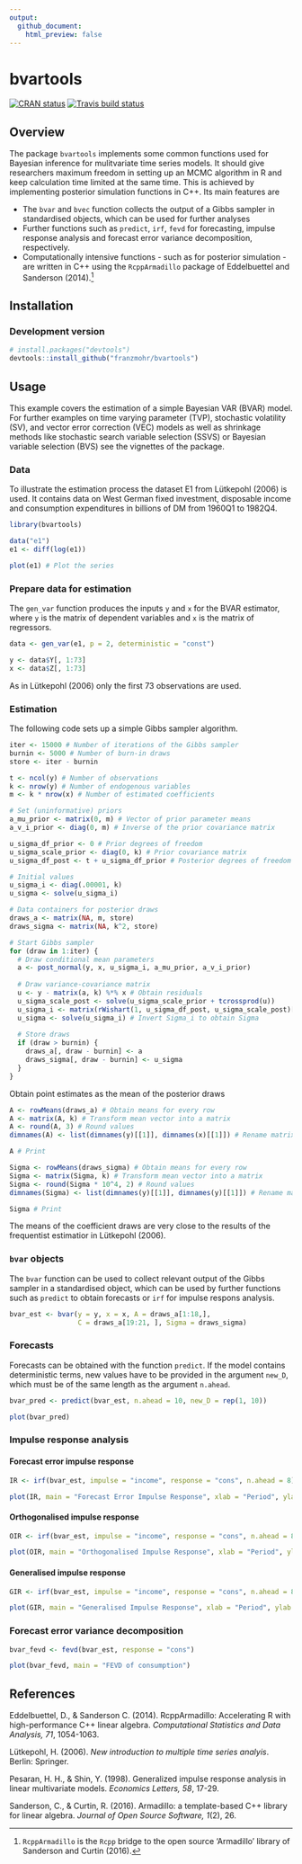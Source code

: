 ```yaml
---
output:
  github_document:
    html_preview: false
---
```


# bvartools

[![CRAN status](https://www.r-pkg.org/badges/version/bvartools)](https://cran.r-project.org/package=bvartools)
[![Travis build status](https://travis-ci.org/franzmohr/bvartools.svg?branch=master)](https://travis-ci.org/franzmohr/bvartools)

## Overview

The package `bvartools` implements some common functions used for Bayesian inference for mulitvariate time series models. It should give researchers maximum freedom in setting up an MCMC algorithm in R and keep calculation time limited at the same time. This is achieved by implementing posterior simulation functions in C++. Its main features are

- The `bvar` and `bvec` function collects the output of a Gibbs sampler in standardised objects, which can be used for further analyses
- Further functions such as `predict`, `irf`, `fevd` for forecasting, impulse response analysis and forecast error variance decomposition, respectively.
- Computationally intensive functions - such as for posterior simulation - are written in C++ using the `RcppArmadillo` package of Eddelbuettel and Sanderson (2014).[^cpp]

## Installation

### Development version

```r
# install.packages("devtools")
devtools::install_github("franzmohr/bvartools")
```

## Usage

This example covers the estimation of a simple Bayesian VAR (BVAR) model. For further examples on time varying parameter (TVP), stochastic volatility (SV), and vector error correction (VEC) models as well as shrinkage methods like stochastic search variable selection (SSVS) or Bayesian variable selection (BVS) see the vignettes of the package.

### Data

To illustrate the estimation process the dataset E1 from Lütkepohl (2006) is used. It contains data on West German fixed investment, disposable income and consumption expenditures in billions of DM from 1960Q1 to 1982Q4.

```r
library(bvartools)

data("e1")
e1 <- diff(log(e1))

plot(e1) # Plot the series
```

### Prepare data for estimation

The `gen_var` function produces the inputs `y` and `x` for the BVAR estimator, where `y` is the matrix of dependent variables and `x` is the matrix of regressors.

```r
data <- gen_var(e1, p = 2, deterministic = "const")

y <- data$Y[, 1:73]
x <- data$Z[, 1:73]
```

As in Lütkepohl (2006) only the first 73 observations are used.

### Estimation

The following code sets up a simple Gibbs sampler algorithm.

```r
iter <- 15000 # Number of iterations of the Gibbs sampler
burnin <- 5000 # Number of burn-in draws
store <- iter - burnin

t <- ncol(y) # Number of observations
k <- nrow(y) # Number of endogenous variables
m <- k * nrow(x) # Number of estimated coefficients

# Set (uninformative) priors
a_mu_prior <- matrix(0, m) # Vector of prior parameter means
a_v_i_prior <- diag(0, m) # Inverse of the prior covariance matrix

u_sigma_df_prior <- 0 # Prior degrees of freedom
u_sigma_scale_prior <- diag(0, k) # Prior covariance matrix
u_sigma_df_post <- t + u_sigma_df_prior # Posterior degrees of freedom

# Initial values
u_sigma_i <- diag(.00001, k)
u_sigma <- solve(u_sigma_i)

# Data containers for posterior draws
draws_a <- matrix(NA, m, store)
draws_sigma <- matrix(NA, k^2, store)

# Start Gibbs sampler
for (draw in 1:iter) {
  # Draw conditional mean parameters
  a <- post_normal(y, x, u_sigma_i, a_mu_prior, a_v_i_prior)
  
  # Draw variance-covariance matrix
  u <- y - matrix(a, k) %*% x # Obtain residuals
  u_sigma_scale_post <- solve(u_sigma_scale_prior + tcrossprod(u))
  u_sigma_i <- matrix(rWishart(1, u_sigma_df_post, u_sigma_scale_post)[,, 1], k)
  u_sigma <- solve(u_sigma_i) # Invert Sigma_i to obtain Sigma
  
  # Store draws
  if (draw > burnin) {
    draws_a[, draw - burnin] <- a
    draws_sigma[, draw - burnin] <- u_sigma
  }
}
```

Obtain point estimates as the mean of the posterior draws

```r
A <- rowMeans(draws_a) # Obtain means for every row
A <- matrix(A, k) # Transform mean vector into a matrix
A <- round(A, 3) # Round values
dimnames(A) <- list(dimnames(y)[[1]], dimnames(x)[[1]]) # Rename matrix dimensions

A # Print
```

```r
Sigma <- rowMeans(draws_sigma) # Obtain means for every row
Sigma <- matrix(Sigma, k) # Transform mean vector into a matrix
Sigma <- round(Sigma * 10^4, 2) # Round values
dimnames(Sigma) <- list(dimnames(y)[[1]], dimnames(y)[[1]]) # Rename matrix dimensions

Sigma # Print
```

The means of the coefficient draws are very close to the results of the frequentist estimatior in Lütkepohl (2006).

### `bvar` objects

The `bvar` function can be used to collect relevant output of the Gibbs sampler in a standardised object, which can be used by further functions such as `predict` to obtain forecasts or `irf` for impulse respons analysis.

```r
bvar_est <- bvar(y = y, x = x, A = draws_a[1:18,],
                 C = draws_a[19:21, ], Sigma = draws_sigma)
```

### Forecasts

Forecasts can be obtained with the function `predict`. If the model contains deterministic terms, new values have to be provided in the argument `new_D`, which must be of the same length as the argument `n.ahead`.

```r
bvar_pred <- predict(bvar_est, n.ahead = 10, new_D = rep(1, 10))

plot(bvar_pred)
```

### Impulse response analysis

#### Forecast error impulse response

```r
IR <- irf(bvar_est, impulse = "income", response = "cons", n.ahead = 8)

plot(IR, main = "Forecast Error Impulse Response", xlab = "Period", ylab = "Response")
```

#### Orthogonalised impulse response

```r
OIR <- irf(bvar_est, impulse = "income", response = "cons", n.ahead = 8, type = "oir")

plot(OIR, main = "Orthogonalised Impulse Response", xlab = "Period", ylab = "Response")
```

#### Generalised impulse response

```r
GIR <- irf(bvar_est, impulse = "income", response = "cons", n.ahead = 8, type = "gir")

plot(GIR, main = "Generalised Impulse Response", xlab = "Period", ylab = "Response")
```

### Forecast error variance decomposition

```r
bvar_fevd <- fevd(bvar_est, response = "cons")

plot(bvar_fevd, main = "FEVD of consumption")
```

## References

Eddelbuettel, D., & Sanderson C. (2014). RcppArmadillo: Accelerating R with high-performance C++ linear algebra. *Computational Statistics and Data Analysis, 71*, 1054-1063.

Lütkepohl, H. (2006). *New introduction to multiple time series analyis*. Berlin: Springer.

Pesaran, H. H., & Shin, Y. (1998). Generalized impulse response analysis in linear multivariate models. *Economics Letters, 58*, 17-29.

Sanderson, C., & Curtin, R. (2016). Armadillo: a template-based C++ library for linear algebra. *Journal of Open Source Software, 1*(2), 26.

[^cpp]: `RcppArmadillo` is the `Rcpp` bridge to the open source 'Armadillo' library of Sanderson and Curtin (2016).